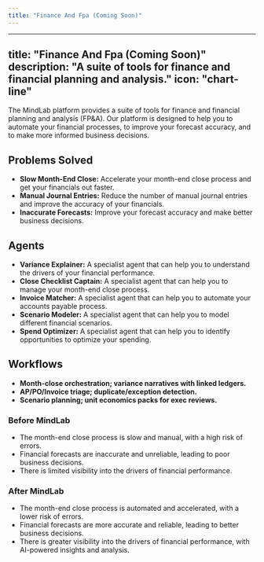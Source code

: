 ```yaml
---
title: "Finance And Fpa (Coming Soon)"
---
```

---
title: "Finance And Fpa (Coming Soon)"
description: "A suite of tools for finance and financial planning and analysis."
icon: "chart-line"
---

The MindLab platform provides a suite of tools for finance and financial planning and analysis (FP&A). Our platform is designed to help you to automate your financial processes, to improve your forecast accuracy, and to make more informed business decisions.

## Problems Solved

-   **Slow Month-End Close:** Accelerate your month-end close process and get your financials out faster.
-   **Manual Journal Entries:** Reduce the number of manual journal entries and improve the accuracy of your financials.
-   **Inaccurate Forecasts:** Improve your forecast accuracy and make better business decisions.

## Agents

-   **Variance Explainer:** A specialist agent that can help you to understand the drivers of your financial performance.
-   **Close Checklist Captain:** A specialist agent that can help you to manage your month-end close process.
-   **Invoice Matcher:** A specialist agent that can help you to automate your accounts payable process.
-   **Scenario Modeler:** A specialist agent that can help you to model different financial scenarios.
-   **Spend Optimizer:** A specialist agent that can help you to identify opportunities to optimize your spending.

## Workflows

-   **Month-close orchestration; variance narratives with linked ledgers.**
-   **AP/PO/Invoice triage; duplicate/exception detection.**
-   **Scenario planning; unit economics packs for exec reviews.**
### Before MindLab

-   The month-end close process is slow and manual, with a high risk of errors.
-   Financial forecasts are inaccurate and unreliable, leading to poor business decisions.
-   There is limited visibility into the drivers of financial performance.

### After MindLab

-   The month-end close process is automated and accelerated, with a lower risk of errors.
-   Financial forecasts are more accurate and reliable, leading to better business decisions.
-   There is greater visibility into the drivers of financial performance, with AI-powered insights and analysis.